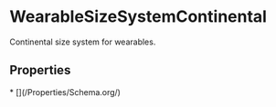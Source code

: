 # WearableSizeSystemContinental

Continental size system for wearables.

## Properties

<Grid>
* [](/Properties/Schema.org/)

</Grid>

